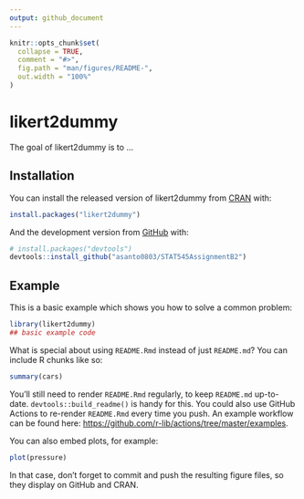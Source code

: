 ```yaml
---
output: github_document
---
```


<!-- README.md is generated from README.Rmd. Please edit that file -->

```r
knitr::opts_chunk$set(
  collapse = TRUE,
  comment = "#>",
  fig.path = "man/figures/README-",
  out.width = "100%"
)
```

# likert2dummy

<!-- badges: start -->
<!-- badges: end -->

The goal of likert2dummy is to ...

## Installation

You can install the released version of likert2dummy from [CRAN](https://CRAN.R-project.org) with:

``` r
install.packages("likert2dummy")
```

And the development version from [GitHub](https://github.com/) with:

``` r
# install.packages("devtools")
devtools::install_github("asanto0803/STAT545AssignmentB2")
```
## Example

This is a basic example which shows you how to solve a common problem:

```r
library(likert2dummy)
## basic example code
```

What is special about using `README.Rmd` instead of just `README.md`? You can include R chunks like so:

```r
summary(cars)
```

You'll still need to render `README.Rmd` regularly, to keep `README.md` up-to-date. `devtools::build_readme()` is handy for this. You could also use GitHub Actions to re-render `README.Rmd` every time you push. An example workflow can be found here: <https://github.com/r-lib/actions/tree/master/examples>.

You can also embed plots, for example:

```r
plot(pressure)
```

In that case, don't forget to commit and push the resulting figure files, so they display on GitHub and CRAN.
